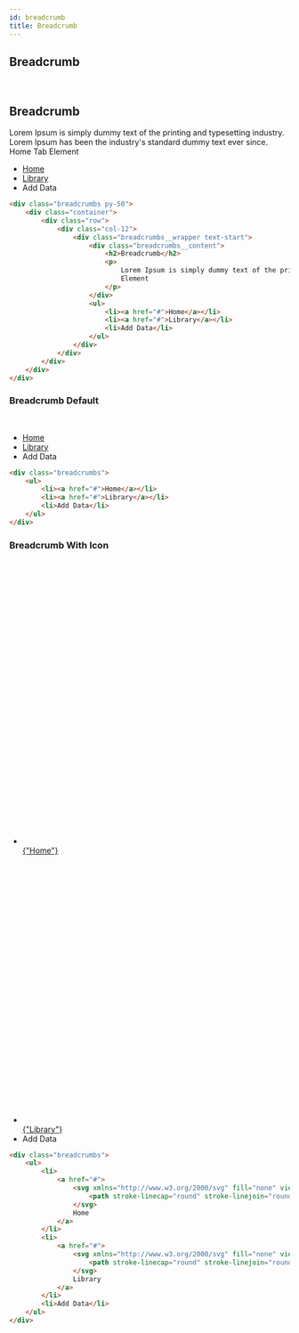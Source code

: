 ```yaml
---
id: breadcrumb
title: Breadcrumb
---
```


## Breadcrumb

<br />

<div className="breadcrumbs py-50">
    <div className="container">
        <div className="row">
            <div className="col-12">
                <div className="breadcrumbs__wrapper text-start">
                    <div className="breadcrumbs__content">
                        <h2>Breadcrumb</h2>
                        <p>
                            Lorem Ipsum is simply dummy text of the printing and typesetting industry. Lorem Ipsum has been the industry's standard dummy text ever since. Home Tab
                            Element
                        </p>
                    </div>
                    <ul>
                        <li>
                            <a href="#">Home</a>
                        </li>
                        <li>
                            <a href="#">Library</a>
                        </li>
                        <li>Add Data</li>
                    </ul>
                </div>
            </div>
        </div>
    </div>
</div>

```html copy showLineNumbers
<div class="breadcrumbs py-50">
    <div class="container">
        <div class="row">
            <div class="col-12">
                <div class="breadcrumbs__wrapper text-start">
                    <div class="breadcrumbs__content">
                        <h2>Breadcrumb</h2>
                        <p>
                            Lorem Ipsum is simply dummy text of the printing and typesetting industry. Lorem Ipsum has been the industry's standard dummy text ever since. Home Tab
                            Element
                        </p>
                    </div>
                    <ul>
                        <li><a href="#">Home</a></li>
                        <li><a href="#">Library</a></li>
                        <li>Add Data</li>
                    </ul>
                </div>
            </div>
        </div>
    </div>
</div>
```

### Breadcrumb Default

<br />

<div className="breadcrumbs">
    <ul>
        <li>
            <a href="#">Home</a>
        </li>
        <li>
            <a href="#">Library</a>
        </li>
        <li>Add Data</li>
    </ul>
</div>

```html copy showLineNumbers
<div class="breadcrumbs">
    <ul>
        <li><a href="#">Home</a></li>
        <li><a href="#">Library</a></li>
        <li>Add Data</li>
    </ul>
</div>
```

### Breadcrumb With Icon

<br />

<div className="breadcrumbs">
    <ul>
        <li>
            <a href="#">
                <svg xmlns="http://www.w3.org/2000/svg" fill="none" viewBox="0 0 24 24" className="mr-2 h-4 w-4 strokeCurrent">
                    <path strokeLinecap="round" strokeLinejoin="round" strokeWidth="2" d="M3 7v10a2 2 0 002 2h14a2 2 0 002-2V9a2 2 0 00-2-2h-6l-2-2H5a2 2 0 00-2 2z"></path>
                </svg>
                {"Home"}
            </a>
        </li>
        <li>
            <a href="#">
                <svg xmlns="http://www.w3.org/2000/svg" fill="none" viewBox="0 0 24 24" className="mr-2 h-4 w-4 strokeCurrent">
                    <path strokeLinecap="round" strokeLinejoin="round" strokeWidth="2" d="M3 7v10a2 2 0 002 2h14a2 2 0 002-2V9a2 2 0 00-2-2h-6l-2-2H5a2 2 0 00-2 2z"></path>
                </svg>
                {"Library"}
            </a>
        </li>
        <li>Add Data</li>
    </ul>
</div>

```html copy showLineNumbers
<div class="breadcrumbs">
    <ul>
        <li>
            <a href="#">
                <svg xmlns="http://www.w3.org/2000/svg" fill="none" viewBox="0 0 24 24" class="mr-2 h-4 w-4 stroke-current">
                    <path stroke-linecap="round" stroke-linejoin="round" stroke-width="2" d="M3 7v10a2 2 0 002 2h14a2 2 0 002-2V9a2 2 0 00-2-2h-6l-2-2H5a2 2 0 00-2 2z"></path>
                </svg>
                Home
            </a>
        </li>
        <li>
            <a href="#">
                <svg xmlns="http://www.w3.org/2000/svg" fill="none" viewBox="0 0 24 24" class="mr-2 h-4 w-4 stroke-current">
                    <path stroke-linecap="round" stroke-linejoin="round" stroke-width="2" d="M3 7v10a2 2 0 002 2h14a2 2 0 002-2V9a2 2 0 00-2-2h-6l-2-2H5a2 2 0 00-2 2z"></path>
                </svg>
                Library
            </a>
        </li>
        <li>Add Data</li>
    </ul>
</div>
```

